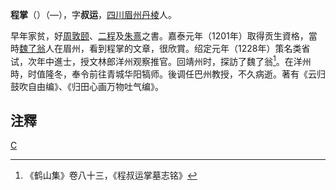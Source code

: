 '''程掌'''（{{bd|1184年||1233年||}}）（—），字'''叔运'''，[[四川|四川]][[眉州|眉州]][[丹棱|丹棱]]人。

早年家贫，好[[周敦颐|周敦颐]]、[[二程|二程]]及[[朱熹|朱熹]]之書。嘉泰元年（1201年）取得贡生資格，當時[[魏了翁|魏了翁]]人在眉州，看到程掌的文章，很欣賞。绍定元年（1228年）策名类省试，次年中進士，授文林郎洋州观察推官。回靖州时，探訪了魏了翁<ref>《鹤山集》卷八十三，《程叔运掌墓志铭》</ref>。在洋州時，时值隆冬，奉令前往青城华阳犒师。後调任巴州教授，不久病逝。著有《云归鼓吹自由编》、《归田心画万物吐气编》。

==注釋==
{{reflist}}

{{宋朝人物小作品}}
[[Category:宋朝政治人物|C]]